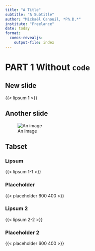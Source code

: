 ```yaml
---
title: "A Title"
subtitle: "A Subtitle"
author: "Mickaël Canouil, *Ph.D.*"
institute: "Freelance"
date: today
format:
  coeos-revealjs:
    output-file: index
---
```


# PART 1 Without `code` {.center .center-x}

## New slide {.smaller}

{{< lipsum 1 >}}

## Another slide {.smaller}

![An image]({{< placeholder 900 300>}})

## Tabset {.smaller}

:::: {.panel-tabset}

### Lipsum

{{< lipsum 1-1 >}}

### Placeholder

{{< placeholder 600 400 >}}

### Lipsum 2

{{< lipsum 2-2 >}}

### Placeholder 2

{{< placeholder 600 400 >}}

:::
